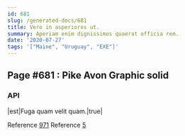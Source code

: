 ```yaml
---
id: 681
slug: /generated-docs/681
title: Vero in asperiores ut.
summary: Aperiam enim dignissimos quaerat officia rem.
date: '2020-07-27'
tags: '["Maine", "Uruguay", "EXE"]'
---
```



## Page #681 : Pike Avon Graphic solid
### API

|est|Fuga quam velit quam.|true|

Reference [971](/generated-docs/971)
Reference [5](/generated-docs/5)





